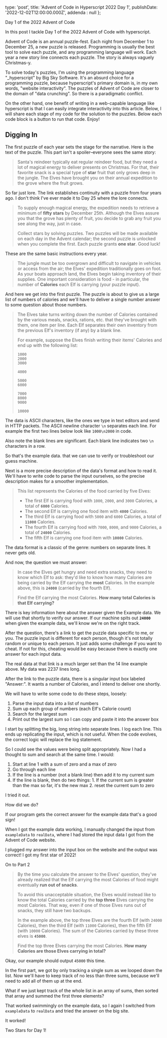 
type: 'post',
title: 'Advent of Code in Hyperscript 2022 Day 1',
publishDate: '2022-12-02T12:00:00.000Z',
addenda : null
};

<Spoilers>Day 1 of the 2022 Advent of Code</Spoilers>

In this post I tackle <Link href="https://adventofcode.com/2022/day/1">Day 1 of the 2022 Advent of Code</Link> with <Link href="https://hyperscript.org">hyperscript</Link>.

Advent of Code is an annual puzzle-fest. Each night from December 1 to December 25, a new puzzle is released. Programming is usually the best tool to solve each puzzle, and any programming language will work. Each year a new story line connects each puzzle. The story is always vaguely Christmas-y.

To solve today's puzzles, I'm using the programming language "\_hyperscript" by Big Sky Software. It's an absurd choice for a programming puzzle, because hyperscript's primary domain is, in my own words, "website interactivity". The puzzles of Advent of Code are closer to the domain of "data crunching". So there is a paradigmatic conflict.

On the other hand, one benefit of writing in a web-capable language like hyperscript is that I can easily integrate interactivity into this article. Below, I will share each stage of my code for the solution to the puzzles. Below each code block is a button to run that code. Enjoy!

## Digging In

The first puzzle of each year sets the stage for the narrative. Here is the text of the puzzle. This part isn't a spoiler&ndash;everyone sees the same story:

> Santa's reindeer typically eat regular reindeer food, but they need a lot of <Link href="https://adventofcode.com/2018/day/25">magical energy</Link> to deliver presents on Christmas. For that, their favorite snack is a special type of **star** fruit that only grows deep in the jungle. The Elves have brought you on their annual expedition to the grove where the fruit grows.

So far just lore. The link establishes continuity with a puzzle from four years ago. I don't think I've ever made it to Day 25 where the lore connects.

> To supply enough magical energy, the expedition needs to retrieve a minimum of **fifty stars** by December 25th. Although the Elves assure you that the grove has plenty of fruit, you decide to grab any fruit you see along the way, just in case.
>
> Collect stars by solving puzzles. Two puzzles will be made available on each day in the Advent calendar; the second puzzle is unlocked when you complete the first. Each puzzle grants **one star**. Good luck!

These are the same basic instructions every year.

> The jungle must be too overgrown and difficult to navigate in vehicles or access from the air; the Elves' expedition traditionally goes on foot. As your boats approach land, the Elves begin taking inventory of their supplies. One important consideration is food - in particular, the number of **Calories** each Elf is carrying (your puzzle input).

And here we get into the first puzzle. The puzzle is about to give us a large list of numbers of calories and we'll have to deliver a single number answer to some question about those numbers.

> The Elves take turns writing down the number of Calories contained by the various meals, snacks, rations, etc. that they've brought with them, one item per line. Each Elf separates their own inventory from the previous Elf's inventory (if any) by a blank line.
>
> For example, suppose the Elves finish writing their items' Calories and end up with the following list:
>
> ```
> 1000
> 2000
> 3000
>
> 4000
>
> 5000
> 6000
>
> 7000
> 8000
> 9000
>
> 10000
> ```

The data is ASCII characters, like the ones we type in text editors and send in HTTP packets. The ASCII newline character `\n` separates each line. For example the first two lines below look like `1000\n2000` in code.

Also note the blank lines are significant. Each blank line indicates two `\n` characters in a row.

So that's the example data. that we can use to verify or troubleshoot our guess machine.

Next is a more precise description of the data's format and how to read it. We'll have to write code to parse the input ourselves, so the precise description makes for a smoother implementation.

> This list represents the Calories of the food carried by five Elves:
>
> - The first Elf is carrying food with `1000`, `2000`, and `3000` Calories, a total of **`6000`** Calories.
> - The second Elf is carrying one food item with **`4000`** Calories.
> - The third Elf is carrying food with `5000` and `6000` Calories, a total of **`11000`** Calories.
> - The fourth Elf is carrying food with `7000`, `8000`, and `9000` Calories, a total of **`24000`** Calories.
> - The fifth Elf is carrying one food item with **`10000`** Calories.

The data format is a classic of the genre: numbers on separate lines. It never gets old.

And now, the question we must answer:

> In case the Elves get hungry and need extra snacks, they need to know which Elf to ask: they'd like to know how many Calories are being carried by the Elf carrying the **most** Calories. In the example above, this is **`24000`** (carried by the fourth Elf).
>
> Find the Elf carrying the most Calories. **How many total Calories is that Elf carrying?**

There is key information here about the answer given the Example data. We will use that shortly to verify our answer. If our machine spits out **`24000`** when given the example data, we'll know we're on the right track.

After the question, there's a link to get the puzzle data specific to me, or you. The puzzle input is different for each person, though it's not totally random or unique to each person. It just adds some challenge if you want to cheat. If not for this, cheating would be easy because there is exactly one answer for each input data.

The real data at that link is a much larger set than the 14 line example above. My data was 2237 lines long.

After the link to the puzzle data, there is a singular input box labeled "Answer:". It wants a number of Calories, and I intend to deliver one shortly.

We will have to write some code to do these steps, loosely:

1. Parse the input data into a list of numbers
2. Sum up each group of numbers (each Elf's Calorie count)
3. Search for the largest sum
4. Print out the largest sum so I can copy and paste it into the answer box

I start by splitting the big, long string into separate lines. I log each line. This ends up replicating the input, which is not useful. When the code evolves, the correct logic will replace the log statement.

<Script Wrapper={ButtonFigureWrapper} caption="Fig 1.1: Repeating the lines">
{`
on click 
  get data.example.trim().split('\\n')
  repeat for line in the result 
    get \`Line: \${line}\`
    send put(msg: it) to next <output />
  end
end
`}
</Script>

So I could see the values were being split appropriately. Now I had a thought to sum and search at the same time. I would:

1. Start at line 1 with a sum of zero and a max of zero
2. Go through each line
3. If the line is a number (not a blank line) then add it to my current sum
4. If the line is blank, then do two things: 1. If the current sum is greater than the max so far, it's the new max 2. reset the current sum to zero

I tried it out.

<Script Wrapper={ButtonFigureWrapper} caption="Fig 1.2: Summing and Counting">
{`
on click
    set sum to 0
    set max to 0
    get data.example.trim().split('\\n')
    repeat for line in the result
        get parseInt(line)
        if not Number.isNaN(the result)
            -- Successfully parsed the number on the line
            increment the sum by it
        else
            -- Parse was NaN -> blank line
            if the sum is greater than the max
              set the max to the sum
            end
            set the sum to 0
        end
    end
    send put(msg: \`The max Calories any Elf has is <strong>\${max}</strong> Calories\` ) to next <output />
`}
</Script>

How did we do?

If our program gets the correct answer for the example data that's a good sign!

When I got the example data working, I manually changed the input from `exampleData` to `realData`, where I had stored the input data I got from the Advent of Code website.

I plugged my answer into the input box on the website and the output was correct! I got my first star of 2022!

On to Part 2

> By the time you calculate the answer to the Elves' question, they've already realized that the Elf carrying the most Calories of food might eventually **run out of snacks**.
>
> To avoid this unacceptable situation, the Elves would instead like to know the total Calories carried by the **top three** Elves carrying the most Calories. That way, even if one of those Elves runs out of snacks, they still have two backups.
>
> In the example above, the top three Elves are the fourth Elf (with `24000` Calories), then the third Elf (with `11000` Calories), then the fifth Elf (with `10000` Calories). The sum of the Calories carried by these three elves is **`45000`**.
>
> Find the top three Elves carrying the most Calories. **How many Calories are those Elves carrying in total?**

Okay, our example should output `45000` this time.

In the first part, we got by only tracking a single sum as we looped down the list. Now we'll have to keep track of no less than three sums, because we'll need to add all of them up at the end.

What if we just kept track of the whole list in an array of sums, then sorted that array and summed the first three elements?

<Script Wrapper={ButtonFigureWrapper} caption="Fig 1.2: Summing and Counting">
{`
on click
    set sums to [0]
    get data.example.trim().split('\\n')
    repeat for line in the result
        get parseInt(line)
        if not Number.isNaN(the result)
            -- Successfully parsed the number on the line
            increment sums[0] by it
        else
            -- Parse was NaN -> blank line
            -- Just push a new empty sum
            sums.unshift(0)
        end
    end
    get sums.sort().reverse()
    get result[0] + result[1] + result[2]
    get \`The top three Elves are carrying <strong>\${result}</strong> Calories\`
    send put(msg: the result) to next <output />
`}
</Script>

That worked swimmingly on the example data, so I again I switched from `exampleData` to `realData` and tried the answer on the big site.

It worked!

Two Stars for Day 1!

